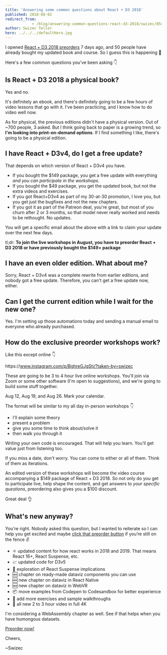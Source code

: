 ```yaml
---
title: 'Answering some common questions about React + D3 2018'
published: 2018-08-02
redirect_from: 
            - /blog/answering-common-questions-react-d3-2018/swizec/8546
author: Swizec Teller
hero: ../../../defaultHero.jpg
---
```

I opened [React + D3 2018 preorders](https://gumroad.com/l/pMtnZ) 7 days ago, and 50 people have already bought my updated book and course. So I guess this is happening 🤘



Here's a few common questions you've been asking 👇



## Is React + D3 2018 a physical book?



Yes and no.



It's definitely an ebook, and there's definitely going to be a few hours of video lessons that go with it. I've been practicing, and I know how to do video well now.



As for physical, the previous editions didn't have a physical version. Out of ~700 people, 3 asked. But I think going back to paper is a growing trend, so **I'm looking into print-on-demand options**. If I find something I like, there's going to be a physical edition.



## I have React + D3v4, do I get a free update?



That depends on which version of React + D3v4 you have.



- If you bought the $149 package, you get a free update with everything _and you can participate in the workshops_.
- If you bought the $49 package, you get the updated book, but not the extra videos and exercises.
- If you got React+D3v4 as part of my 30-at-30 promotion, I love you, but you get just the bugfixes and not the new chapters.
- If you got it as part of the Patreon deal, you're great, but most of you churn after 2 or 3 months, so that model never really worked and needs to be rethought. No updates.



You will get a specific email about the above with a link to claim your update over the next few days.



tl;dr: **To join the live workshops in August, you have to preorder React + D3 2018 or have previously bought the $149+ package**



## I have an even older edition. What about me?



Sorry, React + D3v4 was a complete rewrite from earlier editions, and nobody got a free update. Therefore, you can't get a free update now, either.



## Can I get the current edition while I wait for the new one?



Yes. I'm setting up those automations today and sending a manual email to everyone who already purchased.



## How do the exclusive preorder workshops work?



Like this except online 👇



https&#x3A;//www.instagram.com/p/BghreGJgStj/?taken-by=swizec



These are going to be 3 to 4 hour live online workshops. You'll join via Zoom or some other software (I'm open to suggestions), and we're going to build some stuff together.



Aug 12, Aug 19, and Aug 26. Mark your calendar.



The format will be similar to my all day in-person workshops 👇



- I'll explain some theory
- present a problem
- give you some time to think about/solve it
- then walk you through it



Writing your own code is encouraged. That will help you learn. You'll get value just from listening too.



If you miss a date, don't worry. You can come to either or all of them. Think of them as iterations.



An edited version of these workshops will become the video course accompanying a $149 package of React + D3 2018. So not only do you get to participate live, help shape the content, and get answers to _your specific questions_, preordering also gives you a $100 discount.



Great deal 👌



## What's new anyway?



You're right. Nobody asked this question, but I wanted to reiterate so I can help you get excited and maybe [click that preorder button](https://gumroad.com/l/pMtnZ) if you’re still on the fence ✌️



- ⚛️ updated content for how react works in 2018 and 2019. That means React 16+, React Suspense, etc.
- 📈 updated code for D3v5
- 🚟 exploration of React Suspense implications
- 🆕 chapter on ready-made dataviz components you can use
- 🆕 new chapter on dataviz in React Native
- 🆕 new chapter on dataviz in WebVR
- 📦 move examples from Codepen to Codesandbox for better experience
- 🏃 add more exercises and sample walkthroughs
- 🎥 all new 2 to 3 hour video in full 4K



I'm considering a WebAssembly chapter as well. See if that helps when you have humongous datasets.





<!--[if mso]>
  <v:roundrect xmlns:v="urn:schemas-microsoft-com:vml" xmlns:w="urn:schemas-microsoft-com:office:word" href="https://gumroad.com/l/pMtnZ" style="height:40px;v-text-anchor:middle;width:200px;" arcsize="10%" strokecolor="#1e3650" fillcolor="#ffa824">
    <w:anchorlock/>
    <center style="color:#ffffff;font-family:sans-serif;font-size:13px;font-weight:bold;">Preorder now!</center>
  </v:roundrect>
<![endif]-->

[Preorder now!](https://gumroad.com/l/pMtnZ)





Cheers,



~Swizec